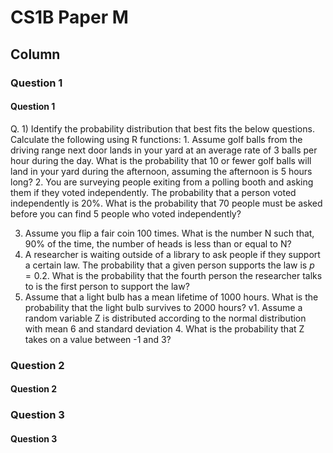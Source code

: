 

CS1B Paper M {data-navmenu="R for Actuarial Statistics"}
==============================================================

Column {.tabset}
--------------------------------


### Question 1

<h4>Question 1</h4>


Q. 1) Identify the probability distribution that best fits the below questions. Calculate the 
following using R functions:
1.  Assume golf balls from the driving range next door lands in your yard at an average 
rate of 3 balls per hour during the day. What is the probability that 10 or fewer golf 
balls will land in your yard during the afternoon, assuming the afternoon is 5 hours 
long? 
2.   You are surveying people exiting from a polling booth and asking them if they voted 
independently. The probability that a person voted independently is 20%. What is 
the probability that 70 people must be asked before you can find 5 people who voted 
independently? 


3.  Assume you flip a fair coin 100 times. What is the number N such that, 90% of the 
time, the number of heads is less than or equal to N?
4.  A researcher is waiting outside of a library to ask people if they support a certain 
law. The probability that a given person supports the law is $p = 0.2$. What is the 
probability that the fourth person the researcher talks to is the first person to support
the law?
5.  Assume that a light bulb has a mean lifetime of 1000 hours. What is the probability 
that the light bulb survives to 2000 hours?
v1.  Assume a random variable Z is distributed according to the normal distribution with 
mean 6 and standard deviation 4. What is the probability that Z takes on a value 
between -1 and 3?

### Question 2

<h4>Question 2</h4>



### Question 3

<h4>Question 3</h4>


